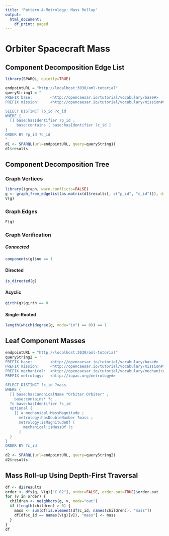 ```yaml
---
title: 'Pattern 4-Metrology: Mass Rollup'
output:
  html_document:
    df_print: paged
---
```


# Orbiter Spacecraft Mass

## Component Decomposition Edge List

```r
library(SPARQL, quietly=TRUE)

endpointURL = "http://localhost:3030/oml-tutorial"
queryString1 = "
PREFIX base:        <http://opencaesar.io/tutorial/vocabulary/base#>
PREFIX mission:     <http://opencaesar.io/tutorial/vocabulary/mission#>

SELECT DISTINCT ?p_id ?c_id
WHERE {
  [] base:hasIdentifier ?p_id ;
     base:contains [ base:hasIdentifier ?c_id ]
}
ORDER BY ?p_id ?c_id
"
d1 <- SPARQL(url=endpointURL, query=queryString1)
d1$results
```
## Component Decomposition Tree

### Graph Vertices

```r
library(igraph, warn.conflicts=FALSE)
g <- graph_from_edgelist(as.matrix(d1$results[, c("p_id", "c_id")]), directed=TRUE)
V(g)
```

### Graph Edges

```r
E(g)
```

### Graph Verification

##### Connected

```r
components(g)$no == 1
```

#### Directed

```r
is_directed(g)
```

#### Acyclic

```r
girth(g)$girth == 0
```

#### Single-Rooted

```r
length(which(degree(g, mode="in") == 0)) == 1
```

## Leaf Component Masses

```r
endpointURL = "http://localhost:3030/oml-tutorial"
queryString2 = '
PREFIX base:        <http://opencaesar.io/tutorial/vocabulary/base#>
PREFIX mission:     <http://opencaesar.io/tutorial/vocabulary/mission#>
PREFIX mechanical:  <http://opencaesar.io/tutorial/vocabulary/mechanical#>
PREFIX metrology:   <http://iupac.org/metrology#>

SELECT DISTINCT ?c_id ?mass
WHERE {
  [] base:hasCanonicalName "Orbiter Orbiter" ;
    base:contains* ?c .
  ?c base:hasIdentifier ?c_id
  optional {
    [] a mechanical:MassMagnitude ;
      metrology:hasDoubleNumber ?mass ;
      metrology:isMagnitudeOf [
        mechanical:isMassOf ?c 
      ]
  }
}
ORDER BY ?c_id
'
d2 <- SPARQL(url=endpointURL, query=queryString2)
d2$results
```

## Mass Roll-up Using Depth-First Traversal

```r
df <- d2$results
order <- dfs(g, V(g)["C.02"], order=FALSE, order.out=TRUE)$order.out
for (v in order) {
  children <- neighbors(g, v, mode="out")
  if (length(children) > 0) {
    mass <- sum(df[is.element(df$c_id, names(children)), "mass"])
    df[df$c_id == names(V(g)[v]), "mass"] <- mass
  }
}
df
```